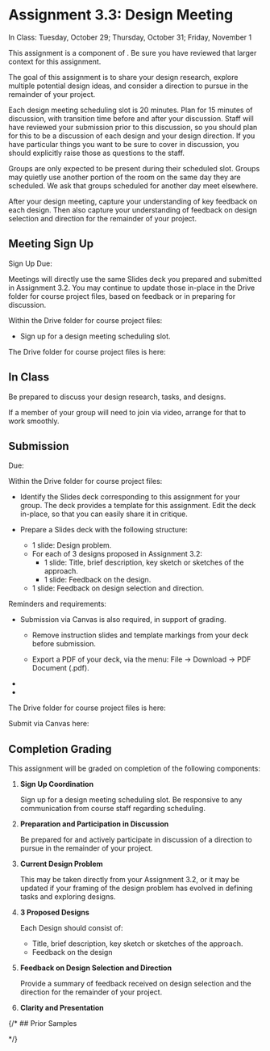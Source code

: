 
# Assignment 3.3: Design Meeting

<UnderDevelopment display={false} />

In Class: Tuesday, October 29; Thursday, October 31; Friday, November 1

This assignment is a component of <SiteLink linkKey={SiteLinks.milestone_3_top}/>.
Be sure you have reviewed that larger context for this assignment.

The goal of this assignment is to share your design research,
explore multiple potential design ideas,
and consider a direction to pursue in the remainder of your project.

Each design meeting scheduling slot is 20 minutes.
Plan for 15 minutes of discussion, with transition time before and after your discussion.
Staff will have reviewed your submission prior to this discussion,
so you should plan for this to be a discussion of each design and your design direction.
If you have particular things you want to be sure to cover in discussion,
you should explicitly raise those as questions to the staff.

Groups are only expected to be present during their scheduled slot.
Groups may quietly use another portion of the room on the same day they are scheduled.
We ask that groups scheduled for another day meet elsewhere.

After your design meeting, capture your understanding of key feedback on each design.
Then also capture your understanding of feedback on design selection and direction for the remainder of your project.

## Meeting Sign Up

Sign Up Due: <AssignmentDueDateTime assignmentKey={calendarData.assignments.assignment_3_2} />

Meetings will directly use the same Slides deck you prepared and submitted in Assignment 3.2.
You may continue to update those in-place in the Drive folder for course project files,
based on feedback or in preparing for discussion.

Within the Drive folder for course project files:

- Sign up for a design meeting scheduling slot.

The Drive folder for course project files is here:

<CourseDataLink linkKey={courseData.linkDriveProjectFiles} outerComponent="p"/>

## In Class

Be prepared to discuss your design research, tasks, and designs.

If a member of your group will need to join via video, arrange for that to work smoothly.

## Submission

Due: <AssignmentDueDateTime assignmentKey={calendarData.assignments.assignment_3_3} />

Within the Drive folder for course project files:

- Identify the Slides deck corresponding to this assignment for your group.
  The deck provides a template for this assignment.
  Edit the deck in-place, so that you can easily share it in critique.

- Prepare a Slides deck with the following structure:

  - 1 slide: Design problem.
  - For each of 3 designs proposed in Assignment 3.2:
     - 1 slide: Title, brief description, key sketch or sketches of the approach.
     - 1 slide: Feedback on the design.
  - 1 slide: Feedback on design selection and direction.

Reminders and requirements:

- Submission via Canvas is also required, in support of grading.
  - Remove instruction slides and template markings from your deck before submission.

  - Export a PDF of your deck, via the menu: File -> Download -> PDF Document (.pdf).

- <GroupAssignment />
- <ClarityAndPresentationReference />

The Drive folder for course project files is here:

<CourseDataLink linkKey={courseData.linkDriveProjectFiles} outerComponent="p"/>

Submit via Canvas here:

<AssignmentSubmitCanvasLink assignmentKey={calendarData.assignments.assignment_3_3} />

## Completion Grading

This assignment will be graded on completion of the following components:

1. __Sign Up Coordination__

   Sign up for a design meeting scheduling slot.
   Be responsive to any communication from course staff regarding scheduling.

2. __Preparation and Participation in Discussion__

   Be prepared for and actively participate in discussion of a direction to pursue in the remainder of your project.

3. __Current Design Problem__

   This may be taken directly from your Assignment 3.2,
   or it may be updated if your framing of the design problem has evolved in defining tasks and exploring designs.

4. __3 Proposed Designs__

   Each Design should consist of:
     - Title, brief description, key sketch or sketches of the approach.
     - Feedback on the design

5. __Feedback on Design Selection and Direction__

   Provide a summary of feedback received on design selection and the direction for the remainder of your project.

6. __Clarity and Presentation__

{/* ## Prior Samples

<PriorSamplesWarning />

<ProjectMilestoneSamples assignment="m3_a33" /> */}

